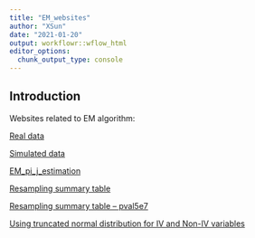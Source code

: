 ```yaml
---
title: "EM_websites"
author: "XSun"
date: "2021-01-20"
output: workflowr::wflow_html
editor_options:
  chunk_output_type: console
---
```


## Introduction

Websites related to EM algorithm:


[Real data](https://xsun1229.github.io/factor_analysis/EM_algorithm_pliercanon.html)

[Simulated data](https://xsun1229.github.io/factor_analysis/EM_simulation.html)

[EM_pi_j_estimation](https://xsun1229.github.io/factor_analysis/EM_pij_estimation.html)

[Resampling summary table](https://xsun1229.github.io/factor_analysis/EM_resampling_sum.html) 

[Resampling summary table -- pval5e7](https://xsun1229.github.io/factor_analysis/EM_resampling_sum_pval5e7.html) 

[Using truncated normal distribution for IV and Non-IV variables](https://xsun1229.github.io/factor_analysis/EM_algorithm_pliercanon_trunc.html)